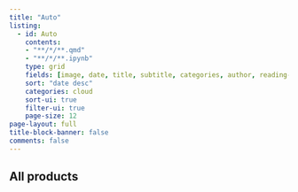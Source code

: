 ```yaml
---
title: "Auto"
listing:
  - id: Auto
    contents: 
    - "**/*/**.qmd"
    - "**/*/**.ipynb"
    type: grid
    fields: [image, date, title, subtitle, categories, author, reading-time]  
    sort: "date desc"
    categories: cloud
    sort-ui: true
    filter-ui: true
    page-size: 12
page-layout: full
title-block-banner: false
comments: false
---
```


## All products

::: {#Auto}
:::